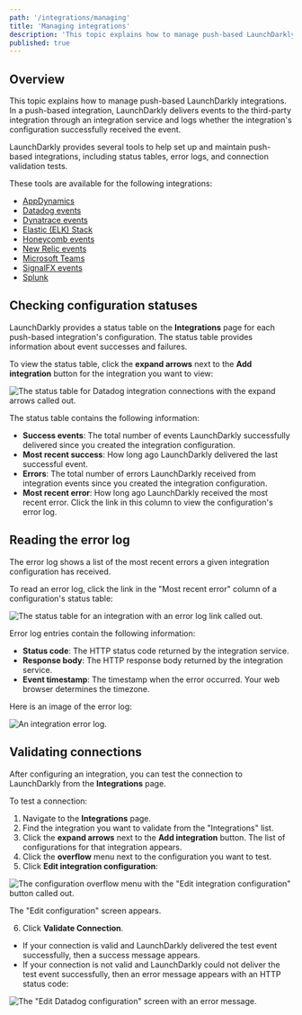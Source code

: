 ```yaml
---
path: '/integrations/managing'
title: 'Managing integrations'
description: 'This topic explains how to manage push-based LaunchDarkly integrations.'
published: true
---
```


## Overview

This topic explains how to manage push-based LaunchDarkly integrations. In a push-based integration, LaunchDarkly delivers events to the third-party integration through an integration service and logs whether the integration's configuration successfully received the event.

LaunchDarkly provides several tools to help set up and maintain push-based integrations, including status tables, error logs, and connection validation tests.

These tools are available for the following integrations:

- [AppDynamics](/integrations/appdynamics)
- [Datadog events](/integrations/datadog/events)
- [Dynatrace events](/integrations/dynatrace/events)
- [Elastic (ELK) Stack](/integrations/elastic-stack)
- [Honeycomb events](/integrations/honeycomb/events)
- [New Relic events](/integrations/new-relic/events)
- [Microsoft Teams](/integrations/microsoft-teams)
- [SignalFX events](/integrations/signalfx/events)
- [Splunk](/integrations/splunk)

## Checking configuration statuses

LaunchDarkly provides a status table on the **Integrations** page for each push-based integration's configuration. The status table provides information about event successes and failures.

To view the status table, click the **expand arrows** next to the **Add integration** button for the integration you want to view:

![The status table for Datadog integration connections with the expand arrows called out.](images/manage-integrations-status-table-arrow-callout.png)

The status table contains the following information:

- **Success events**: The total number of events LaunchDarkly successfully delivered since you created the integration configuration.
- **Most recent success**: How long ago LaunchDarkly delivered the last successful event.
- **Errors**: The total number of errors LaunchDarkly received from integration events since you created the integration configuration.
- **Most recent error**: How long ago LaunchDarkly received the most recent error. Click the link in this column to view the configuration's error log.

## Reading the error log

The error log shows a list of the most recent errors a given integration configuration has received. 

To read an error log, click the link in the "Most recent error" column of a configuration's status table:

![The status table for an integration with an error log link called out.](images/manage-integrations-error-log-link-callout.png)

Error log entries contain the following information:

- **Status code**: The HTTP status code returned by the integration service.
- **Response body**: The HTTP response body returned by the integration service.
- **Event timestamp**: The timestamp when the error occurred. Your web browser determines the timezone.

Here is an image of the error log:

![An integration error log.](images/manage-integrations-error-log.png)

## Validating connections

After configuring an integration, you can test the connection to LaunchDarkly from the **Integrations** page.

To test a connection:

1. Navigate to the **Integrations** page. 
2. Find the integration you want to validate from the "Integrations" list.
3. Click the **expand arrows** next to the **Add integration** button. The list of configurations for that integration appears.
4. Click the **overflow** menu next to the configuration you want to test.
5. Click **Edit integration configuration**:

![The configuration overflow menu with the "Edit integration configuration" button called out.](images/manage-integrations-edit-integration-callout.png)

  The "Edit configuration" screen appears.

6. Click **Validate Connection**.
  - If your connection is valid and LaunchDarkly delivered the test event successfully, then a success message appears. 
  - If your connection is not valid and LaunchDarkly could not deliver the test event successfully, then an error message appears with an HTTP status code:

![The "Edit Datadog configuration" screen with an error message.](images/manage-integrations-edit-config-failure.png)